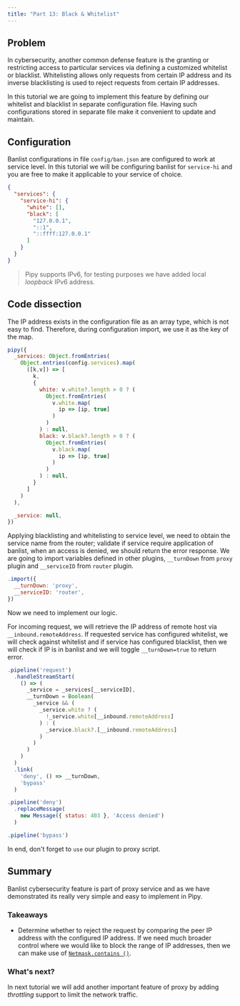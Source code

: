```yaml
---
title: "Part 13: Black & Whitelist"
---
```


## Problem

In cybersecurity, another common defense feature is the granting or restricting access to particular services via defining a customized whitelist or blacklist. Whitelisting allows only requests from certain IP address and its inverse blacklisting is used to reject requests from certain IP addresses.

In this tutorial we are going to implement this feature by defining our whitelist and blacklist in separate configuration file. Having such configurations stored in separate file make it convenient to update and maintain.

## Configuration

Banlist configurations in file `config/ban.json` are configured to work at service level. In this tutorial we will be configuring banlist for `service-hi` and you are free to make it applicable to your service of choice.

```json
{
  "services": {
    "service-hi": {
      "white": [],
      "black": [
        "127.0.0.1",
        "::1",
        "::ffff:127.0.0.1"
      ]
    }
  }
}
```

> Pipy supports IPv6, for testing purposes we have added local *loopback* IPv6 address.

## Code dissection

The IP address exists in the configuration file as an array type, which is not easy to find. Therefore, during configuration import, we use it as the key of the map.

```javascript
pipy({
  _services: Object.fromEntries(
    Object.entries(config.services).map(
      ([k,v]) => [
        k,
        {
          white: v.white?.length > 0 ? (
            Object.fromEntries(
              v.white.map(
                ip => [ip, true]
              )
            )
          ) : null,
          black: v.black?.length > 0 ? (
            Object.fromEntries(
              v.black.map(
                ip => [ip, true]
              )
            )
          ) : null,
        }
      ]
    )
  ),

  _service: null,
})
```

Applying blacklisting and whitelisting to service level, we need to obtain the service name from the router; validate if service require application of banlist, when an access is denied, we should return the error response. We are going to import variables defined in other plugins, `__turnDown` from `proxy` plugin and `__serviceID` from `router` plugin.

```javascript
.import({
  __turnDown: 'proxy',
  __serviceID: 'router',
})
```

Now we need to implement our logic.

For incoming request, we will retrieve the IP address of remote host via `__inbound.remoteAddress`. If requested service has configured whitelist, we will check against whitelist and if service has configured blacklist, then we will check if IP is in banlist and we will toggle `__turnDown=true` to return error.

```javascript
.pipeline('request')
  .handleStreamStart(
    () => (
      _service = _services[__serviceID],
      __turnDown = Boolean(
        _service && (
          _service.white ? (
            !_service.white[__inbound.remoteAddress]
          ) : (
            _service.black?.[__inbound.remoteAddress]
          )
        )
      )
    )
  )
  .link(
    'deny', () => __turnDown,
    'bypass'
  )

.pipeline('deny')
  .replaceMessage(
    new Message({ status: 403 }, 'Access denied')
  )

.pipeline('bypass')  
```

In end, don't forget to `use` our plugin to proxy script.

## Summary

Banlist cybersecurity feature is part of proxy service and as we have demonstrated its really very simple and easy to implement in Pipy.

### Takeaways

* Determine whether to reject the request by comparing the peer IP address with the configured IP address. If we need much broader control where we would like to block the range of IP addresses, then we can make use of [`Netmask.contains ()`](/reference/Netmask/contains).

### What's next?

In next tutorial we will add another important feature of proxy by adding *throttling* support to limit the network traffic.
